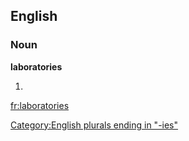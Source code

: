 ==English==

===Noun===
'''laboratories'''

# {{plural of|[[laboratory]]}}

[[Category:English plurals ending in "-ies"]]

[[fr:laboratories]]